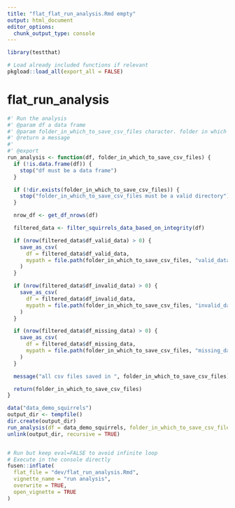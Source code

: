 ```yaml
---
title: "flat_flat_run_analysis.Rmd empty"
output: html_document
editor_options: 
  chunk_output_type: console
---
```


```r
library(testthat)
```

```r
# Load already included functions if relevant
pkgload::load_all(export_all = FALSE)
```

# flat_run_analysis

```r
#' Run the analysis
#' @param df a data frame
#' @param folder_in_which_to_save_csv_files character. folder in which to save the csv files
#' @return a message
#'
#' @export
run_analysis <- function(df, folder_in_which_to_save_csv_files) {
  if (!is.data.frame(df)) {
    stop("df must be a data frame")
  }

  if (!dir.exists(folder_in_which_to_save_csv_files)) {
    stop("folder_in_which_to_save_csv_files must be a valid directory")
  }

  nrow_df <- get_df_nrows(df)

  filtered_data <- filter_squirrels_data_based_on_integrity(df)

  if (nrow(filtered_data$df_valid_data) > 0) {
    save_as_csv(
      df = filtered_data$df_valid_data,
      mypath = file.path(folder_in_which_to_save_csv_files, "valid_data.csv")
    )
  }

  if (nrow(filtered_data$df_invalid_data) > 0) {
    save_as_csv(
      df = filtered_data$df_invalid_data,
      mypath = file.path(folder_in_which_to_save_csv_files, "invalid_data.csv")
    )
  }

  if (nrow(filtered_data$df_missing_data) > 0) {
    save_as_csv(
      df = filtered_data$df_missing_data,
      mypath = file.path(folder_in_which_to_save_csv_files, "missing_data.csv")
    )
  }

  message("all csv files saved in ", folder_in_which_to_save_csv_files)

  return(folder_in_which_to_save_csv_files)
}
```

```r
data("data_demo_squirrels")
output_dir <- tempfile()
dir.create(output_dir)
run_analysis(df = data_demo_squirrels, folder_in_which_to_save_csv_files = output_dir)
unlink(output_dir, recursive = TRUE)
```

```r

```


```r
# Run but keep eval=FALSE to avoid infinite loop
# Execute in the console directly
fusen::inflate(
  flat_file = "dev/flat_run_analysis.Rmd",
  vignette_name = "run analysis",
  overwrite = TRUE,
  open_vignette = TRUE
)
```


